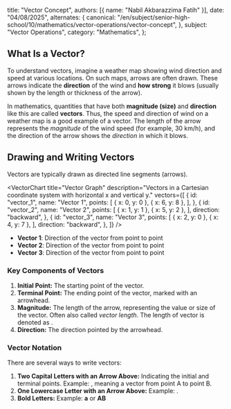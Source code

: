 
  title: "Vector Concept",
  authors: [{ name: "Nabil Akbarazzima Fatih" }],
  date: "04/08/2025",
  alternates: {
    canonical:
      "/en/subject/senior-high-school/10/mathematics/vector-operations/vector-concept",
  },
  subject: "Vector Operations",
  category: "Mathematics",
};

## What Is a Vector?

To understand vectors, imagine a weather map showing wind direction and speed at various locations. On such maps, arrows are often drawn. These arrows indicate the **direction** of the wind and **how strong** it blows (usually shown by the length or thickness of the arrow).

In mathematics, quantities that have both **magnitude (size)** and **direction** like this are called **vectors**. Thus, the speed and direction of wind on a weather map is a good example of a vector. The length of the arrow represents the _magnitude_ of the wind speed (for example, 30 km/h), and the direction of the arrow shows the _direction_ in which it blows.

## Drawing and Writing Vectors

Vectors are typically drawn as directed line segments (arrows).

<VectorChart
  title="Vector Graph"
  description="Vectors in a Cartesian coordinate system with horizontal x and vertical y."
  vectors={[
    {
      id: "vector_1",
      name: "Vector 1",
      points: [
        { x: 0, y: 0 },
        { x: 6, y: 8 },
      ],
    },
    {
      id: "vector_2",
      name: "Vector 2",
      points: [
        { x: 1, y: 1 },
        { x: 5, y: 2 },
      ],
      direction: "backward",
    },
    {
      id: "vector_3",
      name: "Vector 3",
      points: [
        { x: 2, y: 0 },
        { x: 4, y: 7 },
      ],
      direction: "backward",
    },
  ]}
/>

- **Vector 1**: Direction of the vector from point <InlineMath math="(0, 0)" /> to point <InlineMath math="(6, 8)" />
- **Vector 2**: Direction of the vector from point <InlineMath math="(5, 2)" /> to point <InlineMath math="(1, 1)" />
- **Vector 3**: Direction of the vector from point <InlineMath math="(4, 7)" /> to point <InlineMath math="(2, 0)" />

### Key Components of Vectors

1.  **Initial Point:** The starting point of the vector.
2.  **Terminal Point:** The ending point of the vector, marked with an arrowhead.
3.  **Magnitude:** The length of the arrow, representing the value or size of the vector. Often also called _vector length_. The length of vector <InlineMath math="\overrightarrow{AB}" /> is denoted as <InlineMath math="|\overrightarrow{AB}|" />.
4.  **Direction:** The direction pointed by the arrowhead.

### Vector Notation

There are several ways to write vectors:

1.  **Two Capital Letters with an Arrow Above:** Indicating the initial and terminal points. Example: <InlineMath math="\overrightarrow{AB}" />, meaning a vector from point A to point B.
2.  **One Lowercase Letter with an Arrow Above:** Example: <InlineMath math="\vec{a}" />.
3.  **Bold Letters:** Example: **a** or **AB**
